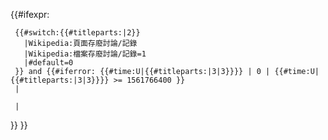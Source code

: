 {{#ifexpr:
  {{#switch:{{#titleparts:{{FULLPAGENAME}}|2}}
    |Wikipedia:頁面存廢討論/記錄
    |Wikipedia:檔案存廢討論/記錄=1
    |#default=0
  }} and {{#iferror: {{#time:U|{{#titleparts:{{FULLPAGENAME}}|3|3}}}} | 0 | {{#time:U|{{#titleparts:{{FULLPAGENAME}}|3|3}}}} >= 1561766400 }}
  |</div>{{error|根據[[WP:DP|刪除方針]][[Wikipedia_talk:删除方针/存档5#修订删除方针|2018年5月的修訂]]，確立了存廢討論不是投票的原則，請勿再使用投票無效標示相關模板（[[Wikipedia_talk:删除方针/存档5#页面存废讨论还是投票|更多討論]]）。請移除{{tl|Noreasonh}}和{{tl|Noreasonf}}。[[Category:存廢討論中使用投票無效標示模板的頁面|R]]}}
  |<noinclude><div></noinclude>{{votevoidf|bordercolor=green|text=↑投票者没有注明理由，所以本票無效，请投票者补充理由。{{#if:{{{sign|}}}| - {{{sign}}}}}}}
}}<noinclude>
{{doc|Template:Votevoidf/doc}}
</noinclude>
